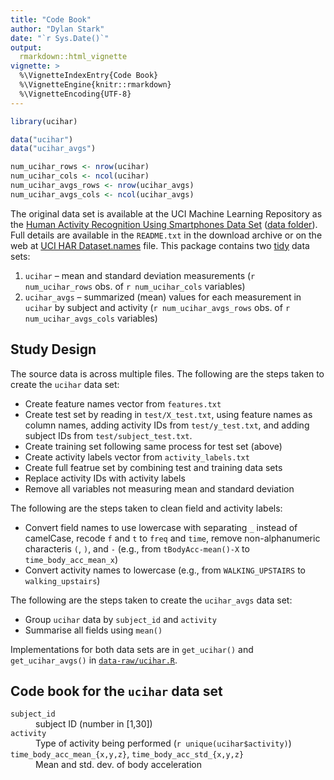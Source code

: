 ```yaml
---
title: "Code Book"
author: "Dylan Stark"
date: "`r Sys.Date()`"
output:
  rmarkdown::html_vignette
vignette: >
  %\VignetteIndexEntry{Code Book}
  %\VignetteEngine{knitr::rmarkdown}
  %\VignetteEncoding{UTF-8}
---
```


```r
library(ucihar)

data("ucihar")
data("ucihar_avgs")

num_ucihar_rows <- nrow(ucihar)
num_ucihar_cols <- ncol(ucihar)
num_ucihar_avgs_rows <- nrow(ucihar_avgs)
num_ucihar_avgs_cols <- ncol(ucihar_avgs)
```

The original data set is available at the UCI Machine Learning Repository as the [Human Activity Recognition Using Smartphones Data Set](http://archive.ics.uci.edu/ml/datasets/Human+Activity+Recognition+Using+Smartphones) ([data folder](http://archive.ics.uci.edu/ml/machine-learning-databases/00240/)).
Full details are available in the `README.txt` in the download archive or on the web at [UCI HAR Dataset.names](http://archive.ics.uci.edu/ml/machine-learning-databases/00240/UCI%20HAR%20Dataset.names) file.
This package contains two [tidy](http://tidyverse.org) data sets:

1. `ucihar` -- mean and standard deviation measurements (`r num_ucihar_rows` obs. of `r num_ucihar_cols` variables)
2. `ucihar_avgs` -- summarized (mean) values for each measurement in `ucihar` by subject and activity (`r num_ucihar_avgs_rows` obs. of `r num_ucihar_avgs_cols` variables)

## Study Design

The source data is across multiple files.
The following are the steps taken to create the `ucihar` data set:

* Create feature names vector from `features.txt`
* Create test set by reading in `test/X_test.txt`, using feature names as column names, adding activity IDs from `test/y_test.txt`, and adding subject IDs from `test/subject_test.txt`.
* Create training set following same process for test set (above)
* Create activity labels vector from `activity_labels.txt`
* Create full featrue set by combining test and training data sets
* Replace activity IDs with activity labels
* Remove all variables not measuring mean and standard deviation

The following are the steps taken to clean field and activity labels:

* Convert field names to use lowercase with separating `_` instead of camelCase, recode `f` and `t` to `freq` and `time`, remove non-alphanumeric characteris `(`, `)`, and `-` (e.g., from `tBodyAcc-mean()-X` to `time_body_acc_mean_x`)
* Convert activity names to lowercase (e.g., from `WALKING_UPSTAIRS` to `walking_upstairs`)

The following are the steps taken to create the `ucihar_avgs` data set:

* Group `ucihar` data by `subject_id` and `activity`
* Summarise all fields using `mean()`

Implementations for both data sets are in `get_ucihar()` and `get_ucihar_avgs()` in [`data-raw/ucihar.R`](data-raw/ucihar.R).

## Code book for the `ucihar` data set

`subject_id`
  : subject ID (number in [1,30])

`activity`
  : Type of activity being performed (`r unique(ucihar$activity)`)

`time_body_acc_mean_{x,y,z}`, `time_body_acc_std_{x,y,z}`
  : Mean and std. dev. of body acceleration


